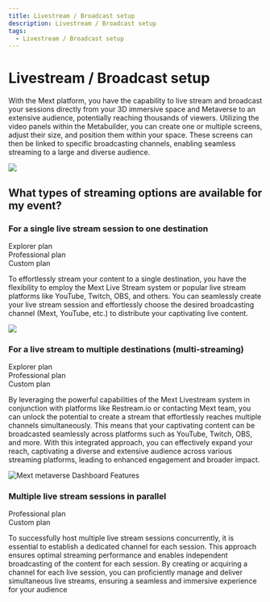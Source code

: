 ```yaml
---
title: Livestream / Broadcast setup
description: Livestream / Broadcast setup
tags:
  - Livestream / Broadcast setup
---
```


# **Livestream / Broadcast setup**

With the Mext platform, you have the capability to live stream and broadcast your sessions directly from your 3D immersive space and Metaverse to an extensive audience, potentially reaching thousands of viewers. Utilizing the video panels within the Metabuilder, you can create one or multiple screens, adjust their size, and position them within your space.
These screens can then be linked to specific broadcasting channels, enabling seamless streaming to a large and diverse audience.

![](/img/Marvaimages/documentationlivestream.jpg)

## What types of streaming options are available for my event?

### For a single live stream session to one destination

<div class="flex-row">
  <div class="plan">Explorer plan</div>
  <div class="plan">Professional plan</div>
  <div class="plan">Custom plan</div>
</div>

To effortlessly stream your content to a single destination, you have the flexibility to employ the Mext Live Stream system or
popular live stream platforms like YouTube, Twitch, OBS, and others. You can seamlessly create your live stream session and effortlessly choose the desired broadcasting channel (Mext, YouTube, etc.) to distribute your captivating live content.

![](/img/Marvaimages/Image1-removebg-preview.png)

### For a live stream to multiple destinations (multi-streaming)

<div class="flex-row">
  <div class="plan">Explorer plan</div>
  <div class="plan">Professional plan</div>
  <div class="plan">Custom plan</div>
</div>

By leveraging the powerful capabilities of the Mext Livestream system in conjunction with platforms like Restream.io or contacting Mext team, you can unlock the potential to create a stream that effortlessly reaches multiple channels simultaneously. This means that your captivating content can be broadcasted seamlessly across platforms such as YouTube, Twitch, OBS, and more. With this integrated approach, you can effectively expand your reach, captivating a diverse and extensive audience across various streaming platforms, leading to enhanced engagement and broader impact.

![Mext metaverse Dashboard Features](/img/metaverse/multi-stream.jpg)

### Multiple live stream sessions in parallel

<div class="flex-row">
  <div class="plan">Professional plan</div>
  <div class="plan">Custom plan</div>
</div>

To successfully host multiple live stream sessions concurrently, it is essential to establish a dedicated channel for each session. This approach ensures optimal streaming performance and enables independent broadcasting of the content for each session. By creating or acquiring a channel for each live session, you can proficiently manage and deliver simultaneous live streams, ensuring a seamless and immersive experience for your audience
